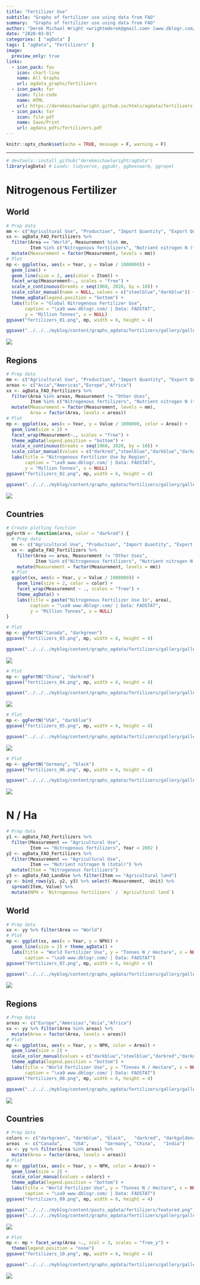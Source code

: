 ```yaml
---
title: "Fertilizer Use"
subtitle: "Graphs of fertilizer use using data from FAO"
summary:  "Graphs of fertilizer use using data from FAO"
author: "Derek Michael Wright <wrightmderek@gmail.com> [www.dblogr.com/](https://dblogr.netlify.com/)"
date: "2020-03-01"
categories: [ "agData" ]
tags: [ "agData", "Fertilizers" ]
image:
  preview_only: true
links: 
  - icon_pack: fas
    icon: chart-line
    name: All Graphs
    url: agdata_graphs/fertilizers
  - icon_pack: far
    icon: file-code
    name: HTML
    url: https://derekmichaelwright.github.io/htmls/agdata/fertilizers.html
  - icon_pack: far
    icon: file-pdf
    name: Save/Print
    url: agdata_pdfs/fertilizers.pdf
---
```


```r
knitr::opts_chunk$set(echo = TRUE, message = F, warning = F)
```

---

```r
# devtools::install_github("derekmichaelwright/agData")
library(agData) # Loads: tidyverse, ggpubr, ggbeeswarm, ggrepel
```

# Nitrogenous Fertilizer

## World

```r
# Prep data
mm <- c("Agricultural Use", "Production", "Import Quantity", "Export Quantity")
xx <- agData_FAO_Fertilizers %>% 
  filter(Area == "World", Measurement %in% mm,
         Item %in% c("Nitrogenous fertilizers", "Nutrient nitrogen N (total)")) %>%
  mutate(Measurement = factor(Measurement, levels = mm))
# Plot
mp <- ggplot(xx, aes(x = Year, y = Value / 1000000)) + 
  geom_line() +
  geom_line(size = 2, aes(color = Item)) + 
  facet_wrap(Measurement~., scales = "free") +
  scale_x_continuous(breaks = seq(1960, 2020, by = 10)) + 
  scale_color_manual(name = NULL, values = c("steelblue","darkblue")) + 
  theme_agData(legend.position = "bottom") +
  labs(title = "Global Nitrogenous Fertilizer Use",
       caption = "\xa9 www.dblogr.com/ | Data: FAOSTAT",
       y = "Million Tonnes", x = NULL)
ggsave("fertilizers_01.png", mp, width = 6, height = 4)
```

```r
ggsave("../../../myblog/content/graphs_agdata/fertilizers/gallery/gallery/fertilizers_01.png", mp, width = 6, height = 4)
```

![](fertilizers_01.png)

## Regions

```r
# Prep data
mm <- c("Agricultural Use", "Production", "Import Quantity", "Export Quantity")
areas <- c("Asia","Americas","Europe","Africa")
xx <- agData_FAO_Fertilizers %>% 
  filter(Area %in% areas, Measurement != "Other Uses",
         Item %in% c("Nitrogenous fertilizers", "Nutrient nitrogen N (total)")) %>%
  mutate(Measurement = factor(Measurement, levels = mm),
         Area = factor(Area, levels = areas))
# Plot
mp <- ggplot(xx, aes(x = Year, y = Value / 1000000, color = Area)) + 
  geom_line(size = 2) + 
  facet_wrap(Measurement~., scales = "free") +
  theme_agData(legend.position = "bottom") +
  scale_x_continuous(breaks = seq(1960, 2020, by = 10)) + 
  scale_color_manual(values = c("darkred","steelblue","darkblue","darkgreen")) + 
  labs(title = "Nitrogenous Fertilizer Use by Region",
       caption = "\xa9 www.dblogr.com/ | Data: FAOSTAT",
       y = "Million Tonnes", x = NULL)
ggsave("fertilizers_02.png", mp, width = 6, height = 4)
```

```r
ggsave("../../../myblog/content/graphs_agdata/fertilizers/gallery/gallery/fertilizers_02.png", mp, width = 6, height = 4)
```

![](fertilizers_02.png)

## Countries

```r
# Create plotting function
ggFertN <- function(area, color = "darkred") {
  # Prep data
  mm <- c("Agricultural Use", "Production", "Import Quantity", "Export Quantity")
  xx <- agData_FAO_Fertilizers %>% 
    filter(Area == area, Measurement != "Other Uses",
           Item %in% c("Nitrogenous fertilizers", "Nutrient nitrogen N (total)")) %>%
    mutate(Measurement = factor(Measurement, levels = mm))
  # Plot
  ggplot(xx, aes(x = Year, y = Value / 1000000)) + 
    geom_line(size = 2, color = color) + 
    facet_wrap(Measurement ~ ., scales = "free") +
    theme_agData() +
    labs(title = paste("Nitrogenous Fertilizer Use In", area),
         caption = "\xa9 www.dblogr.com/ | Data: FAOSTAT",
         y = "Million Tonnes", x = NULL)
}
```

```r
# Plot
mp <- ggFertN("Canada", "darkgreen")
ggsave("fertilizers_03.png", mp, width = 6, height = 4)
```

```r
ggsave("../../../myblog/content/graphs_agdata/fertilizers/gallery/gallery/fertilizers_03.png", mp, width = 6, height = 4)
```

![](fertilizers_03.png)

```r
# Plot
mp <- ggFertN("China", "darkred")
ggsave("fertilizers_04.png", mp, width = 6, height = 4)
```

```r
ggsave("../../../myblog/content/graphs_agdata/fertilizers/gallery/gallery/fertilizers_04.png", mp, width = 6, height = 4)
```

![](fertilizers_04.png)

```r
# Plot
mp <- ggFertN("USA", "darkblue")
ggsave("fertilizers_05.png", mp, width = 6, height = 4)
```

```r
ggsave("../../../myblog/content/graphs_agdata/fertilizers/gallery/gallery/fertilizers_05.png", mp, width = 6, height = 4)
```

![](fertilizers_05.png)

```r
# Plot
mp <- ggFertN("Germany", "black")
ggsave("fertilizers_06.png", mp, width = 6, height = 4)
```

```r
ggsave("../../../myblog/content/graphs_agdata/fertilizers/gallery/gallery/fertilizers_06.png", mp, width = 6, height = 4)
```

![](fertilizers_06.png)

# N / Ha

```r
# Prep data
y1 <- agData_FAO_Fertilizers %>% 
  filter(Measurement == "Agricultural Use",
         Item == "Nitrogenous fertilizers", Year < 2002 )
y2 <- agData_FAO_Fertilizers %>% 
  filter(Measurement == "Agricultural Use",
         Item == "Nutrient nitrogen N (total)") %>%
  mutate(Item = "Nitrogenous fertilizers")
y3 <- agData_FAO_LandUse %>% filter(Item == "Agricultural land")
yy <- bind_rows(y1, y2, y3) %>% select(-Measurement, -Unit) %>% 
  spread(Item, Value) %>%
  mutate(NPH = `Nitrogenous fertilizers` / `Agricultural land`)
```

## World

```r
# Prep data
xx <- yy %>% filter(Area == "World")
# Plot
mp <- ggplot(xx, aes(x = Year, y = NPH)) + 
  geom_line(size = 2) + theme_agData() +
  labs(title = "World Fertilizer Use", y = "Tonnes N / Hectare", x = NULL,
       caption = "\xa9 www.dblogr.com/ | Data: FAOSTAT")
ggsave("fertilizers_07.png", mp, width = 6, height = 4)
```

```r
ggsave("../../../myblog/content/graphs_agdata/fertilizers/gallery/gallery/fertilizers_07.png", mp, width = 6, height = 4)
```

![](fertilizers_07.png)

## Regions

```r
# Prep data
areas <- c("Europe","Americas","Asia","Africa")
xx <- yy %>% filter(Area %in% areas) %>%
  mutate(Area = factor(Area, levels = areas))
# Plot
mp <- ggplot(xx, aes(x = Year, y = NPH, color = Area)) + 
  geom_line(size = 2) + 
  scale_color_manual(values = c("darkblue","steelblue","darkred","darkgreen")) + 
  theme_agData(legend.position = "bottom") +
  labs(title = "World Fertilizer Use", y = "Tonnes N / Hectare", x = NULL,
       caption = "\xa9 www.dblogr.com/ | Data: FAOSTAT")
ggsave("fertilizers_08.png", mp, width = 6, height = 4)
```

```r
ggsave("../../../myblog/content/graphs_agdata/fertilizers/gallery/gallery/fertilizers_08.png", mp, width = 6, height = 4)
```

![](fertilizers_08.png)

## Countries

```r
# Prep data
colors <- c("darkgreen", "darkblue", "black",   "darkred", "darkgoldenrod2")
areas  <- c("Canada",    "USA",      "Germany", "China",   "India")
xx <- yy %>% filter(Area %in% areas) %>%
  mutate(Area = factor(Area, levels = areas))
# Plot
mp <- ggplot(xx, aes(x = Year, y = NPH, color = Area)) + 
  geom_line(size = 2) + 
  scale_color_manual(values = colors) + 
  theme_agData(legend.position = "bottom") +
  labs(title = "World Fertilizer Use", y = "Tonnes N / Hectare", x = NULL,
       caption = "\xa9 www.dblogr.com/ | Data: FAOSTAT")
ggsave("fertilizers_09.png", mp, width = 6, height = 4)
```

```r
ggsave("../../../myblog/content/posts_agdata/fertilizers/featured.png", mp, width = 6, height = 4)
ggsave("../../../myblog/content/graphs_agdata/fertilizers/gallery/gallery/fertilizers_09.png", mp, width = 6, height = 4)
```

![](fertilizers_09.png)

```r
# Plot
mp <- mp + facet_wrap(Area ~., ncol = 3, scales = "free_y") +
  theme(legend.position = "none")
ggsave("fertilizers_10.png", mp, width = 6, height = 4)
```

```r
ggsave("../../../myblog/content/graphs_agdata/fertilizers/gallery/gallery/fertilizers_10.png", mp, width = 6, height = 4)
```

![](fertilizers_10.png)
